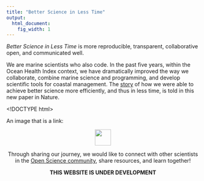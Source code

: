 ```yaml
---
title: "Better Science in Less Time"
output:
  html_document:
    fig_width: 1
---
```


_Better Science in Less Time_ is more reproducible, transparent, collaborative open, and communicated well.  

We are marine scientists who also code. In the past five years, within the Ocean Health Index context, we have dramatically improved the way we collaborate, combine marine science and programming, and develop scientific tools for coastal management. The [story](link to story page) of how we were able to achieve better science more efficiently, and thus in less time, is told in this new paper in Nature. 

<!--- SCREENSHOT OF NATURE PAPER, link to the paper - dummy placeholder - the image didn't show up properly, but linking works  --->

<!DOCTYPE html>
<html>
<body>

<p>
An image that is a link:
<a href="http://ohi-science.org/">
<center><img src="../figures/better_sci_less_time_pyramid_draft.pdf" width="42" height="42" border="0"><center>
</a>
</p>

</body>
</html>


Through sharing our journey, we would like to connect with other scientists in the [Open Science community](link to resources and community page), share resources, and learn together!

**THIS WEBSITE IS UNDER DEVELOPMENT**

<br>
<br>


<!---

TODO Julie: add footer with logo, see _footer.Rmd
<br>
<br>
[<img src="https://docs.google.com/drawings/d/1633uvIYgsBhiKBddQAaTlvYDJgOK1uiDB6wkooNyhFc/pub?w=576&h=240" width="150px">](http://ohi-science.org)  

[ohi-science.org home](http://ohi-science.org)

--->
